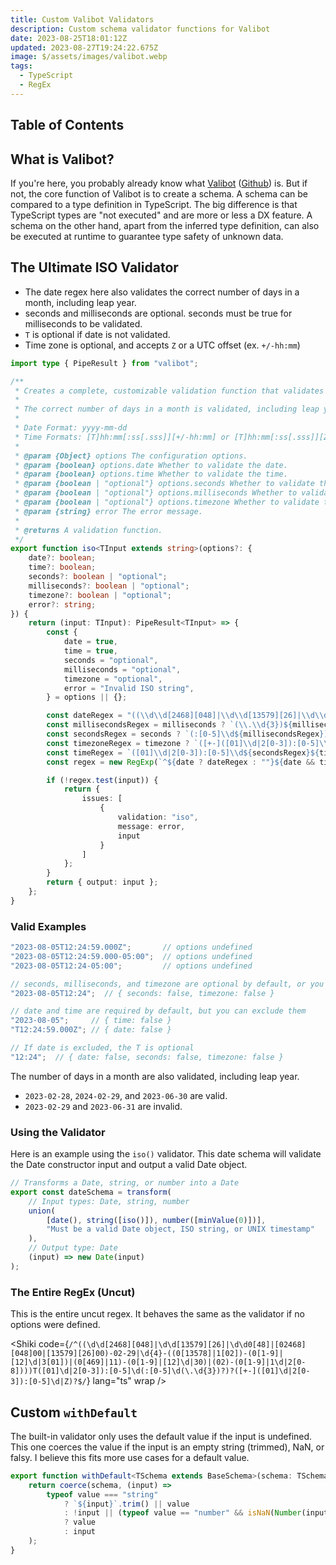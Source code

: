 ```yaml
---
title: Custom Valibot Validators
description: Custom schema validator functions for Valibot
date: 2023-08-25T18:01:12Z
updated: 2023-08-27T19:24:22.675Z
image: $/assets/images/valibot.webp
tags:
  - TypeScript
  - RegEx
---
```


## Table of Contents

## What is Valibot?

If you're here, you probably already know what [Valibot](https://valibot.dev/) 
([Github](https://github.com/fabian-hiller/valibot)) is. But if not, the core function of Valibot 
is to create a schema. A schema can be compared to a type definition in TypeScript. The big 
difference is that TypeScript types are "not executed" and are more or less a DX feature. A schema 
on the other hand, apart from the inferred type definition, can also be executed at runtime to 
guarantee type safety of unknown data.

## The Ultimate ISO Validator

- The date regex here also validates the correct number of days in a month, including leap year.
- seconds and milliseconds are optional. seconds must be true for milliseconds to be validated.
- `T` is optional if date is not validated.
- Time zone is optional, and accepts `Z` or a UTC offset (ex. `+/-hh:mm`)


```ts
import type { PipeResult } from "valibot";

/**
 * Creates a complete, customizable validation function that validates a datetime.
 *
 * The correct number of days in a month is validated, including leap year.
 *
 * Date Format: yyyy-mm-dd
 * Time Formats: [T]hh:mm[:ss[.sss]][+/-hh:mm] or [T]hh:mm[:ss[.sss]][Z]
 *
 * @param {Object} options The configuration options.
 * @param {boolean} options.date Whether to validate the date.
 * @param {boolean} options.time Whether to validate the time.
 * @param {boolean | "optional"} options.seconds Whether to validate the seconds.
 * @param {boolean | "optional"} options.milliseconds Whether to validate the milliseconds.
 * @param {boolean | "optional"} options.timezone Whether to validate the timezone.
 * @param {string} error The error message.
 *
 * @returns A validation function.
 */
export function iso<TInput extends string>(options?: {
	date?: boolean;
	time?: boolean;
	seconds?: boolean | "optional";
	milliseconds?: boolean | "optional";
	timezone?: boolean | "optional";
	error?: string;
}) {
	return (input: TInput): PipeResult<TInput> => {
		const {
			date = true,
			time = true,
			seconds = "optional",
			milliseconds = "optional",
			timezone = "optional",
			error = "Invalid ISO string",
		} = options || {};

		const dateRegex = "((\\d\\d[2468][048]|\\d\\d[13579][26]|\\d\\d0[48]|[02468][048]00|[13579][26]00)-02-29|\\d{4}-((0[13578]|1[02])-(0[1-9]|[12]\\d|3[01])|(0[469]|11)-(0[1-9]|[12]\\d|30)|(02)-(0[1-9]|1\\d|2[0-8])))";
		const millisecondsRegex = milliseconds ? `(\\.\\d{3})${milliseconds === "optional" ? "?" : ""}` : "";
		const secondsRegex = seconds ? `(:[0-5]\\d${millisecondsRegex})${seconds === "optional" ? "?" : ""}` : "";
		const timezoneRegex = timezone ? `([+-]([01]\\d|2[0-3]):[0-5]\\d|Z)${timezone === "optional" ? "?" : ""}` : "";
		const timeRegex = `([01]\\d|2[0-3]):[0-5]\\d${secondsRegex}${timezoneRegex}`;
		const regex = new RegExp(`^${date ? dateRegex : ""}${date && time ? "T" : time ? "T?" : ""}${time ? timeRegex : ""}$`);

		if (!regex.test(input)) {
			return {
				issues: [
					{
						validation: "iso",
						message: error,
						input
					}
				]
			};
		}
		return { output: input };
	};
}
```

### Valid Examples

```ts
"2023-08-05T12:24:59.000Z";       // options undefined
"2023-08-05T12:24:59.000-05:00";  // options undefined
"2023-08-05T12:24-05:00";         // options undefined

// seconds, milliseconds, and timezone are optional by default, or you can explicitly exclude them
"2023-08-05T12:24";  // { seconds: false, timezone: false }

// date and time are required by default, but you can exclude them
"2023-08-05";     // { time: false }
"T12:24:59.000Z"; // { date: false }

// If date is excluded, the T is optional
"12:24";  // { date: false, seconds: false, timezone: false }
```

The number of days in a month are also validated, including leap year.

- `2023-02-28`, `2024-02-29`, and `2023-06-30` are valid.
- `2023-02-29` and `2023-06-31` are invalid.

### Using the Validator

Here is an example using the `iso()` validator. This date schema will validate the Date constructor 
input and output a valid Date object.

```ts
// Transforms a Date, string, or number into a Date
export const dateSchema = transform(
	// Input types: Date, string, number
	union(
		[date(), string([iso()]), number([minValue(0)])], 
		"Must be a valid Date object, ISO string, or UNIX timestamp"
	),
	// Output type: Date
	(input) => new Date(input)
);
```

### The Entire RegEx (Uncut)

This is the entire uncut regex. It behaves the same as the validator if no options were defined.

<Shiki code={`
/^((\d\d[2468][048]|\d\d[13579][26]|\d\d0[48]|[02468][048]00|[13579][26]00)-02-29|\d{4}-((0[13578]|1[02])-(0[1-9]|[12]\d|3[01])|(0[469]|11)-(0[1-9]|[12]\d|30)|(02)-(0[1-9]|1\d|2[0-8])))T([01]\d|2[0-3]):[0-5]\d(:[0-5]\d(\.\d{3})?)?([+-]([01]\d|2[0-3]):[0-5]\d|Z)?$/
`} lang="ts" wrap />

## Custom `withDefault`

The built-in validator only uses the default value if the input is undefined. This one coerces the 
value if the input is an empty string (trimmed), NaN, or falsy. I believe this fits more use cases 
for a default value.

```ts
export function withDefault<TSchema extends BaseSchema>(schema: TSchema, value: Input<TSchema>) {
	return coerce(schema, (input) =>
		typeof value === "string" 
			? `${input}`.trim() || value 
			: !input || (typeof value == "number" && isNaN(Number(input))) 
			? value 
			: input
	);
}
```
